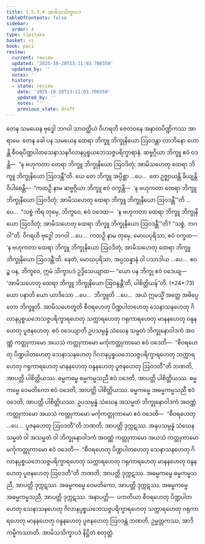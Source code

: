 ```yaml
---
title: 1.5.3.4 အာမိသသိက္ခာပဒ
tableOfContents: false
sidebar:
  order: 4
type: tipitaka
basket: vi
book: paci
review:
  current: review
  updated: '2025-10-20T13:11:03.706550'
  updated_by: ''
  notes: ''
  history:
  - state: review
    date: '2025-10-20T13:11:03.706550'
    updated_by: ''
    notes: ''
    previous_state: draft
---
```



<DynamicBreadcrumb />


<ReviewStatus review={frontmatter.review} showDetails={true} />

<HypothesisAnnotation frontmatter={frontmatter} />

<Division number="164" book="paci" e="ch" v="2" p="81">

<Paragraph number="548" book="paci">
တေန သမယေန ဗုဒ္ဓေါ ဘဂဝါ သာဝတ္ထိယံ ဝိဟရတိ ဇေတဝနေ အနာထပိဏ္ဍိကဿ အာရာမေ. တေန ခေါ ပန သမယေန ထေရာ ဘိက္ခူ ဘိက္ခုနိယော ဩဝဒန္တာ လာဘိနော ဟောန္တိ စီဝရပိဏ္ဍပါတသေနာသနဂိလာနပ္ပစ္စယဘေသဇ္ဇပရိက္ခာရာနံ. ဆဗ္ဗဂ္ဂိယာ ဘိက္ခူ ဧဝံ ဝဒန္တိ—  “န ဗဟုကတာ ထေရာ ဘိက္ခူ ဘိက္ခုနိယော ဩဝဒိတုံ; အာမိသဟေတု ထေရာ ဘိက္ခူ ဘိက္ခုနိယော ဩဝဒန္တီ”တိ.
</Paragraph>

<Paragraph number="549" book="paci">
ယေ တေ ဘိက္ခူ အပ္ပိစ္ဆာ …ပေ…  တေ ဥဇ္ဈာယန္တိ ခိယျန္တိ ဝိပါစေန္တိ—  “ကထဉှိ နာမ ဆဗ္ဗဂ္ဂိယာ ဘိက္ခူ ဧဝံ ဝက္ခန္တိ—  ‘န ဗဟုကတာ ထေရာ ဘိက္ခူ ဘိက္ခုနိယော ဩဝဒိတုံ; အာမိသဟေတု ထေရာ ဘိက္ခူ ဘိက္ခုနိယော ဩဝဒန္တီ’”တိ …ပေ…  “သစ္စံ ကိရ တုမှေ, ဘိက္ခဝေ, ဧဝံ ဝဒေထ—  ‘န ဗဟုကတာ ထေရာ ဘိက္ခူ ဘိက္ခုနိယော ဩဝဒိတုံ; အာမိသဟေတု ထေရာ ဘိက္ခူ ဘိက္ခုနိယော ဩဝဒန္တီ’”တိ? “သစ္စံ, ဘဂဝါ”တိ. ဝိဂရဟိ ဗုဒ္ဓေါ ဘဂဝါ …ပေ…  ကထဉှိ နာမ တုမှေ, မောဃပုရိသာ, ဧဝံ ဝက္ခထ—  ‘န ဗဟုကတာ ထေရာ ဘိက္ခူ ဘိက္ခုနိယော ဩဝဒိတုံ; အာမိသဟေတု ထေရာ ဘိက္ခူ ဘိက္ခုနိယော ဩဝဒန္တီ’တိ. နေတံ, မောဃပုရိသာ, အပ္ပသန္နာနံ ဝါ ပသာဒါယ …ပေ…  ဧဝဉ္စ ပန, ဘိက္ခဝေ, ဣမံ သိက္ခာပဒံ ဥဒ္ဒိသေယျာထ—
</Paragraph>

</Division>
<Division number="165" book="paci" e="ch" v="2" p="81">

<Paragraph number="550" book="paci">
<Emphasis>“ယော ပန ဘိက္ခု ဧဝံ ဝဒေယျ—  ‘အာမိသဟေတု ထေရာ ဘိက္ခူ ဘိက္ခုနိယော ဩဝန္ဒန္တီ’တိ, ပါစိတ္တိယန်”</Emphasis>တိ. (*24*:<Emphasis>73</Emphasis>)
</Paragraph>

</Division>
<Division number="166" book="paci" e="ch" v="2" p="82">

<Paragraph number="551" book="paci">
<Emphasis>ယော ပနာ</Emphasis>တိ ယော ယာဒိသော …ပေ…  <Emphasis>ဘိက္ခူ</Emphasis>တိ …ပေ…  အယံ ဣမသ္မိံ အတ္ထေ အဓိပ္ပေတော ဘိက္ခူတိ.
</Paragraph>

<Paragraph number="552" book="paci">
<Emphasis>အာမိသဟေတူ</Emphasis>တိ စီဝရဟေတု ပိဏ္ဍပါတဟေတု သေနာသနဟေတု ဂိလာနပ္ပစ္စယဘေသဇ္ဇပရိက္ခာရဟေတု သက္ကာရဟေတု ဂရုကာရဟေတု မာနနဟေတု ဝန္ဒနဟေတု ပူဇနဟေတု.
</Paragraph>

<Paragraph number="553" book="paci">
<Emphasis>ဧဝံ ဝဒေယျာ</Emphasis>တိ ဥပသမ္ပန္နံ သံဃေန သမ္မတံ ဘိက္ခုနောဝါဒကံ အဝဏ္ဏံ ကတ္တုကာမော အယသံ ကတ္တုကာမော မင်္ကုကတ္တုကာမော ဧဝံ ဝဒေတိ—  “စီဝရဟေတု ပိဏ္ဍပါတဟေတု သေနာသနဟေတု ဂိလာနပ္ပစ္စယဘေသဇ္ဇပရိက္ခာရဟေတု သက္ကာရဟေတု ဂရုကာရဟေတု မာနနဟေတု ဝန္ဒနဟေတု ပူဇနဟေတု ဩဝဒတီ”တိ ဘဏတိ, အာပတ္တိ ပါစိတ္တိယဿ.
</Paragraph>

</Division>
<Division number="167" book="paci" e="ch" v="2" p="82">

<Paragraph number="554" book="paci">
ဓမ္မကမ္မေ ဓမ္မကမ္မသညီ ဧဝံ ဝဒေတိ, အာပတ္တိ ပါစိတ္တိယဿ. ဓမ္မကမ္မေ ဝေမတိကော ဧဝံ ဝဒေတိ, အာပတ္တိ ပါစိတ္တိယဿ. ဓမ္မကမ္မေ အဓမ္မကမ္မသညီ ဧဝံ ဝဒေတိ, အာပတ္တိ ပါစိတ္တိယဿ.
</Paragraph>

<Paragraph number="555" book="paci">
ဥပသမ္ပန္နံ သံဃေန အသမ္မတံ ဘိက္ခုနောဝါဒကံ အဝဏ္ဏံ ကတ္တုကာမော အယသံ ကတ္တုကာမော မင်္ကုကတ္တုကာမော ဧဝံ ဝဒေတိ—  “စီဝရဟေတု …ပေ…  ပူဇနဟေတု ဩဝဒတီ”တိ ဘဏတိ, အာပတ္တိ ဒုက္ကဋဿ. အနုပသမ္ပန္နံ သံဃေန သမ္မတံ ဝါ အသမ္မတံ ဝါ ဘိက္ခုနောဝါဒကံ အဝဏ္ဏံ ကတ္တုကာမော အယသံ ကတ္တုကာမော မင်္ကုကတ္တုကာမော ဧဝံ ဝဒေတိ—  “စီဝရဟေတု ပိဏ္ဍပါတဟေတု သေနာသနဟေတု ဂိလာနပ္ပစ္စယဘေသဇ္ဇပရိက္ခာရဟေတု သက္ကာရဟေတု ဂရုကာရဟေတု မာနနဟေတု ဝန္ဒနဟေတု ပူဇနဟေတု ဩဝဒတီ”တိ ဘဏတိ, အာပတ္တိ ဒုက္ကဋဿ. အဓမ္မကမ္မေ ဓမ္မကမ္မသညီ, အာပတ္တိ ဒုက္ကဋဿ. အဓမ္မကမ္မေ ဝေမတိကော, အာပတ္တိ ဒုက္ကဋဿ. အဓမ္မကမ္မေ အဓမ္မကမ္မသညီ, အာပတ္တိ ဒုက္ကဋဿ.
</Paragraph>

</Division>
<Division number="168" book="paci" e="ch" v="2" p="82">

<Paragraph number="556" book="paci">
အနာပတ္တိ—  ပကတိယာ စီဝရဟေတု ပိဏ္ဍပါတဟေတု သေနာသနဟေတု ဂိလာနပ္ပစ္စယဘေသဇ္ဇပရိက္ခာရဟေတု သက္ကာရဟေတု ဂရုကာရဟေတု မာနနဟေတု ဝန္ဒနဟေတု ပူဇနဟေတု ဩဝဒန္တံ ဘဏတိ, ဥမ္မတ္တကဿ, အာဒိကမ္မိကဿာတိ.

</Paragraph>
</Division>

<Paragraph number="557" type="center" book="paci">
အာမိသသိက္ခာပဒံ နိဋ္ဌိတံ စတုတ္ထံ.
</Paragraph>